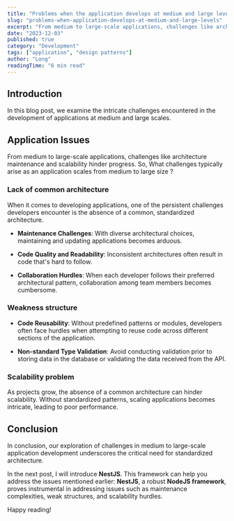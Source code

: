 ```yaml
---
title: "Problems when the application develops at medium and large levels"
slug: "problems-when-application-develops-at-medium-and-large-levels"
excerpt: "From medium to large-scale applications, challenges like architecture maintenance and scalability hinder progress."
date: "2023-12-03"
published: true
category: "Development"
tags: ["application", "design patterns"]
author: "Long"
readingTime: "6 min read"
---
```



## Introduction

In this blog post, we examine the intricate challenges encountered in the development of applications at medium and large scales.

## Application Issues

From medium to large-scale applications, challenges like architecture maintenance and scalability hinder progress. So, What challenges typically arise as an application scales from medium to large size ?

### Lack of common architecture

When it comes to developing applications, one of the persistent challenges developers encounter is the absence of a common, standardized architecture.

- **Maintenance Challenges**: With diverse architectural choices, maintaining and updating applications becomes arduous.

- **Code Quality and Readability**: Inconsistent architectures often result in code that's hard to follow.

- **Collaboration Hurdles**: When each developer follows their preferred architectural pattern, collaboration among team members becomes cumbersome.

### Weakness structure

- **Code Reusability**: Without predefined patterns or modules, developers often face hurdles when attempting to reuse code across different sections of the application.

- **Non-standard Type Validation**: Avoid conducting validation prior to storing data in the database or validating the data received from the API.

### Scalability problem

As projects grow, the absence of a common architecture can hinder scalability. Without standardized patterns, scaling applications becomes intricate, leading to poor performance.

## Conclusion

In conclusion, our exploration of challenges in medium to large-scale application development underscores the critical need for standardized architecture.

In the next post, I will introduce **NestJS**. This framework can help you address the issues mentioned earlier: **NestJS**, a robust **NodeJS framework**, proves instrumental in addressing issues such as maintenance complexities, weak structures, and scalability hurdles.

Happy reading! <Twemoji emoji="clinking-beer-mugs" />

